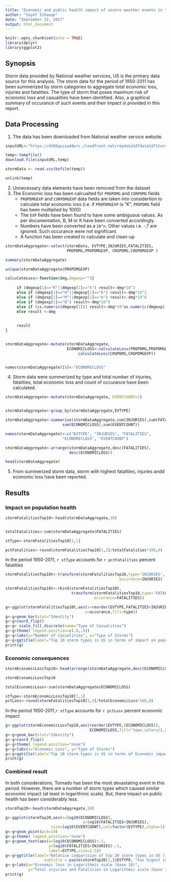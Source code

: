 ```yaml
---
title: "Economic and public health impact of severe weather events in the US (1950-2011)"
author: "Sayef Ishauqe"
date: "September 22, 2017"
output: html_document
---
```


```r
knitr::opts_chunk$set(echo = TRUE)
library(dplyr)
library(ggplot2)
```


## Synopsis

Storm data provided by National weather services, US is the primary data source
for this analysis. The storm data for the period of 1950-2011 has been summerized
by storm categories to aggregate total economic loss, injuries and fatalities. 
The type of storm that poses maximum risk of economic loss and casualities have 
been identified. Also, a graphical summary of occurance of such events and their
impact is provided in this report.

## Data Processing

1. The data has been downloaded from National weather service website.

```r
inputURL<-"https://d396qusza40orc.cloudfront.net/repdata%2Fdata%2FStormData.csv.bz2"

temp<-tempfile()
download.file(inputURL,temp)

stormData <- read.csv(bzfile(temp))

unlink(temp)

```

2. Unnecessary data elements have been removed from the dataset
3. The Economic loss has been calcualted for ```PROPDMG``` and ```CORPDMG``` 
     fields 
     - ```PROPDMGEXP``` and ```CORPDMGEXP``` data fields are taken into 
     considertion to calculate total economic loss (i.e. if ```PROPDMGEXP``` is 
     "K", ```PROPDMG``` field has been multiplied by 1000)
     - The ```EXP``` fields have been found to have some ambiguous values. As 
     per documentation, B, M or K have been converted accordingly. 
     - Numbers have been converted as a ```10^n```. Other values i.e. -,? are 
     ignored. Such occurance were not significant.
     - A function has been created to calculate and clean-up

```r
stormDataAggregate<-select(stormData, EVTYPE,INJURIES,FATALITIES,
                           PROPDMG,PROPDMGEXP, CROPDMG,CROPDMGEXP )

summary(stormDataAggregate)

unique(stormDataAggregate$PROPDMGEXP)

calculateLoss<-function(dmg,dmgexp=""){
     
     if (dmgexp[1]=="K"||dmgexp[1]=="k") result<-dmg*10^3
     else if (dmgexp[1]=="H"||dmgexp[1]=="h") result<-dmg*10^2
     else if (dmgexp[1]=="M"||dmgexp[1]=="m") result<-dmg*10^6
     else if (dmgexp[1]=="B") result<-dmg*10^9
     else if (is.numeric(dmgexp[1])) result<-dmg*10^as.numeric(dmgexp)
     else result <-dmg
     
     
     result
}


stormDataAggregate<-mutate(stormDataAggregate,
                           ECONOMICLOSS<-calculateLoss(PROPDMG,PROPDMGEXP)+
                                calculateLoss(CROPDMG,CROPDMGEXP))


names(stormDataAggregate)[8]<-"ECONOMICLOSS"

```

4. Storm data were summerized by type and total number of injuries, fatalities,
total economic loss and count of occurance have been calculated.

```r
stormDataAggregate<-mutate(stormDataAggregate, EVENTCOUNT=1)


stormDataAggregate<-group_by(stormDataAggregate,EVTYPE)

stormDataAggregate<-summarise(stormDataAggregate,sum(INJURIES),sum(FATALITIES),
                         sum(ECONOMICLOSS),sum(EVENTCOUNT))

names(stormDataAggregate)<-c("EVTYPE", "INJURIES", "FATALITIES",
                         "ECONOMICLOSS", "EVENTCOUNT")

stormDataAggregate<-arrange(stormDataAggregate,desc(FATALITIES),
                            desc(ECONOMICLOSS))

head(stormDataAggregate)
```

5. From summerized storm data, storm with highest fatalities, injuries andd 
economic loss have been reported.


## Results

### Impact on population health

```r
stormFatalitiesTop10<-head(stormDataAggregate,10)


totalFatalities<-sum(stormDataAggregate$FATALITIES)

stType<-stormFatalitiesTop10[1,1]

pctFatalities<-round(stormFatalitiesTop10[1,3]/totalFatalities*100,0)

```

In the period 1950-2011, ```r stType``` accounts for ```r pctFatalities``` 
percent fatalities

```r
stormFatalitiesTop10t<-transform(stormFatalitiesTop10,type='INJURIES',
                                                  occurance=INJURIES)

stormFatalitiesTop10t<-rbind(stormFatalitiesTop10t,
                             transform(stormFatalitiesTop10,type='FATALITIES',
                                       occurance=FATALITIES))

g<-ggplot(stormFatalitiesTop10t,aes(x=reorder(EVTYPE,FATALITIES+INJURIES),
                                   y=occurance,fill=type))
g<-g+geom_bar(stat="Identity")
g<-g+coord_flip()
g<-g+ scale_fill_discrete(name="Type of Casualities")
g<-g+theme( legend.position=c(.8,.5))
g<-g+labs(x="Number of Casualities", y="Type of Storms")
g<-g+ggtitle(label="Top 10 storm types in US in terms of impact on population health")
print(g)
```


### Economic consequences

```r

stormEconomicLossTop10<-head(arrange(stormDataAggregate,desc(ECONOMICLOSS)),10)

stormEconomicLossTop10

totalEconomicLoss<-sum(stormDataAggregate$ECONOMICLOSS)

stType<-stormEconomicLossTop10[1,1]
pctLoss<-round(stormFatalitiesTop10[1,4]/totalEconomicLoss*100,0)

```

In the period 1950-2011,```r stType``` accounts for ```r pctLoss``` percent 
economic impact


```r

g<-ggplot(stormEconomicLossTop10,aes(reorder(EVTYPE,(ECONOMICLOSS)),
                                     ECONOMICLOSS,fill="topo.colors(1,alpha=.2)"))
g<-g+geom_bar(stat="Identity")
g<-g+coord_flip()
g<-g+theme( legend.position="none")
g<-g+labs(x="Economic Loss", y="Type of Storms")
g<-g+ggtitle(label="Top 10 storm types in US in terms of Economic impact") 
print(g)

```

### Combined result
In both considerations, Tornado has been the most devastating event in this 
period. However, there are a number of storm types which caused similar economic 
impact (at least in logarithmic scale). But, there impact on public health has 
been considerably less.

```r
stormTop20<-head(stormDataAggregate,20)

g<-ggplot(stormTop20,aes(x=log10(ECONOMICLOSS),
                                  y=log10(FATALITIES+INJURIES),
                    size=log10(EVENTCOUNT),col=factor(EVTYPE),alpha=1))
g<-g+geom_point(pch=19)
g<-g+theme( legend.position="none")
g<-g+geom_text(aes(x=log10(ECONOMICLOSS)+.1,
                   y=log10(FATALITIES+INJURIES)-.1,
                   label=EVTYPE,size=2.5))
g<-g+ggtitle(label="Relative comparision of top 20 storm types in US (1950-2011)",
                 subtitle = paste(stormTop20[1,]$EVTYPE, "has higest impact in terms of injuries/fatalities and Economic loss"))
g<-g+labs(x="Economic loss in Logarithmic scale (base 10)",
          y="Total injuries and Fatalities in Logarithmic scale (base 10)")
print(g)
```